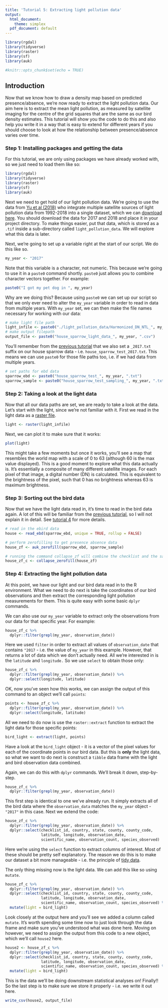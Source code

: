 ```yaml
---
title: 'Tutorial 5: Extracting light pollution data'
output:
  html_document: 
    theme: simplex
  pdf_document: default
---
```


```r
library(rgdal)
library(tidyverse)
library(raster)
library(sf)
library(auk)

#knitr::opts_chunk$set(echo = TRUE)
```

## Introduction

Now that we know how to draw a density map based on predicted presence/absence, we're now ready to extract the light pollution data. Our aim here is to extract the mean light pollution, as measured by satellite imaging for the centre of the grid squares that are the same as our bird density estimates. This tutorial will show you the code to do this and also help you write it in a way that is easy to extend for different years if you should choose to look at how the relationship between presence/absence varies over time.


### Step 1: Installing packages and getting the data

For this tutorial, we are only using packages we have already worked with, so we just need to load them like so:

```r
library(rgdal)
library(tidyverse)
library(raster)
library(sf)
library(auk)
```

Next we need to get hold of our light pollution data. We're going to use the data from [Yu et al (2018)](https://www.nature.com/articles/s41597-020-0510-y) who integrate multiple satellite sources of light pollution data from 1992-2018 into a single dataset, which we can [download here](https://doi.org/10.6084/m9.figshare.9828827.v2). You should download the data for 2017 and 2018 and place it in your project directory. To make things easier, put that data, which is stored as a `.tif` inside a sub-directory called `light_pollution_data`. We will explore what this data is later.

Next, we're going to set up a variable right at the start of our script. We do this like so.

```r
my_year <- "2017"
```

Note that this variable is a character, not numeric. This because we're going to use it in a `paste0` command shortly. `paste0` just allows you to combine character vectors together. For example:

```r
paste0("I got my pet dog in ", my_year)
```

Why are we doing this? Because using `paste0` we can set up our script so that we only ever need to alter the `my_year` variable in order to read in data from multiple years. With `my_year` set, we can then make the file names necessary for working with our data:

```r
# make light file path
light_infile <- paste0("./light_pollution_data/Harmonized_DN_NTL_", my_year, "_simVIIRS.tif")
# make output filepath
output_file <- paste0("house_sparrow_light_data_", my_year, ".csv")
```

You'll remember from the [previous tutorial](4_drawing_a_density_map.html) that we also set a `_2017.txt` suffix on our house sparrow data - i.e. `house_sparrow_test_2017.txt`. This means we can use `paste0` for those file paths too, i.e. if we had data from multiple years.

```r
# set paths for ebd data
sparrow_ebd <- paste0("house_sparrow_test_", my_year, ".txt")
sparrow_sample <- paste0("house_sparrow_test_sampling_", my_year, ".txt")
```

### Step 2: Taking a look at the light data

Now that all our data paths are set, we are ready to take a look at the data. Let's start with the light, since we're not familiar with it. First we read in the light data as a [raster file](https://en.wikipedia.org/wiki/Raster_graphics).

```r
light <- raster(light_infile)
```

Next, we can plot it to make sure that it works:

```r
plot(light)
```

This might take a few moments but once it works, you'll see a map that resembles the world map with a scale of 0 to 63 (although 60 is the max value displayed). This is a good moment to explore what this data actually is. It's essentially a composite of many different satellite images. For each pixel of that image, a digital number (DN) is calculated. This is equivalent to the brightness of the pixel, such that 0 has no brightness whereas 63 is maximum brightness.

### Step 3: Sorting out the bird data

Now that we have the light data read in, it's time to read in the bird data again. A lot of this will be familiar from the [previous tutorial](4_drawing_a_density_map.html), so I will not explain it in detail. See [tutorial 4](4_drawing_a_density_map.html) for more details. 

```r
# read in the ebird data 
house <- read_ebd(sparrow_ebd, unique = TRUE, rollup = FALSE)

# perform zerofilling to get presence absence data
house_zf <- auk_zerofill(sparrow_ebd, sparrow_sample)

# running the command collapse_zf will combine the checklist and the sample data
house_zf_c <- collapse_zerofill(house_zf) 
```

### Step 4: Extracting the light pollution data

At this point, we have our light and our bird data read in to the R environment. What we need to do next is take the coordinates of our bird observations and then extract the corresponding light pollution measurements for them. This is quite easy with some basic `dplyr` commands.

We can also use our `my_year` variable to extract only the observations from our data for that specific year. For example:

```r
house_zf_c %>% 
  dplyr::filter(grepl(my_year, observation_date))
```

Here we used `filter` in order to extract all values of `observation_date` that contains `"2017` - i.e. the value of `my_year` in this example. However, that returns a lot of data which we don't actually need. All we're interested in is the `latitude` and `longitude.` So we use `select` to obtain those only:

```r
house_zf_c %>% 
  dplyr::filter(grepl(my_year, observation_date)) %>%
  dplyr::select(longitude, latitude)
```

OK, now you've seen how this works, we can assign the output of this command to an object we'll call `points`:

```r
points <- house_zf_c %>% 
  dplyr::filter(grepl(my_year, observation_date)) %>%
  dplyr::select(longitude, latitude)
```

All we need to do now is use the `raster::extract` function to extract the light data for those specific points:

```r
bird_light <- extract(light, points)
```

Have a look at the `bird_light` object - it is a vector of the pixel values for each of the coordinate points in our bird data. But this is **only** the light data, so what we want to do next is construct a `tibble` data frame with the light and bird observation data combined.

Again, we can do this with `dplyr` commands. We'll break it down, step-by-step.

```r
house_zf_c %>% 
  dplyr::filter(grepl(my_year, observation_date)) 
```

This first step is identical to one we've already run. It simply extracts all of the bird data where the `observation_data` matches the `my_year` object - `"2017"` in this case. Next we extend the code:

```r
house_zf_c %>% 
  dplyr::filter(grepl(my_year, observation_date)) %>%
  dplyr::select(checklist_id, country, state, county, county_code,
                latitude, longitude, observation_date,
                scientific_name, observation_count, species_observed) 
```

Here we're using the `select` function to extract columns of interest. Most of these should be pretty self explanatory. The reason we do this is to make our dataset a bit more manageable - i.e. the principle of [tidy data](https://r4ds.had.co.nz/tidy-data.html).

The only thing missing now is the light data. We can add this like so using `mutate`. 

```r
house_zf_c %>% 
  dplyr::filter(grepl(my_year, observation_date)) %>%
  dplyr::select(checklist_id, country, state, county, county_code,
                latitude, longitude, observation_date,
                scientific_name, observation_count, species_observed) %>%
  mutate(light = bird_light)
```

Look closely at the output here and you'll see we added a column called `mutate`. It's worth spending some time now to just look through the data frame and make sure you've understood what was done here. Moving on however, we need to assign the output from this code to a new object, which we'll call `house2` here.

```r
house2 <- house_zf_c %>% 
  dplyr::filter(grepl(my_year, observation_date)) %>%
  dplyr::select(checklist_id, country, state, county, county_code,
                latitude, longitude, observation_date,
                scientific_name, observation_count, species_observed) %>%
  mutate(light = bird_light)
```

This is the data we'll be doing downstream statistical analyses on! Finally!! So the last step is to make sure we store it properly - i.e. we write it out here.

```r
write_csv(house2, output_file)
```

